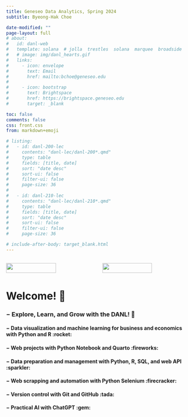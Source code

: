 ```yaml
---
title: Geneseo Data Analytics, Spring 2024
subtitle: Byeong-Hak Choe

date-modified: ""
page-layout: full
# about:
#   id: danl-web
#   template: solana  # jolla  trestles  solana  marquee  broadside
#   # image: img/danl_hearts.gif
#   links:
#     - icon: envelope
#       text: Email
#       href: mailto:bchoe@geneseo.edu
#     
#     - icon: bootstrap
#       text: Brightspace
#       href: https://brightspace.geneseo.edu
#       target: _blank

toc: false
comments: false
css: front.css
from: markdown+emoji

# listing: 
#   - id: danl-200-lec
#     contents: "danl-lec/danl-200*.qmd"
#     type: table
#     fields: [title, date]
#     sort: "date desc"
#     sort-ui: false
#     filter-ui: false
#     page-size: 36
#   
#   - id: danl-210-lec
#     contents: "danl-lec/danl-210*.qmd"
#     type: table
#     fields: [title, date]
#     sort: "date desc"
#     sort-ui: false
#     filter-ui: false
#     page-size: 36

# include-after-body: target_blank.html
---
```




::::{.columns}
::: {.column width="50%"}
![](img/coding-cat-dog.gif){ width=75% }
:::


::: {.column width="50%"}
![](img/coding-turtle-lion.gif){ width=75% }
:::

::::



# Welcome! 👋

### $-$ Explore, Learn, and Grow with the DANL! 🌟

#### $-$ Data visualization and machine learning for business and economics with Python and R :rocket: 


####  $-$ Web projects with Python Notebook and Quarto :fireworks:


####  $-$ Data preparation and management with Python, R, SQL, and web API :sparkler:


####  $-$ Web scrapping and automation with Python Selenium :firecracker:


####  $-$ Version control with Git and GitHub :tada:


####  $-$ Practical AI with ChatGPT :gem:


